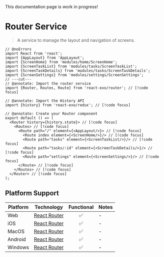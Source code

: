 
<Callout type="warning">
  This documentation page is work in progress!
</Callout>

# Router Service

> A service to manage the layout and navigation of screens.

```tsx twoslash
// @noErrors
import React from 'react';
import {AppLayout} from 'AppLayout';
import {ScreenHome} from 'modules/home/ScreenHome';
import {ScreenTaskList} from 'modules/tasks/ScreenTaskList';
import {ScreenTaskDetails} from 'modules/tasks/ScreenTaskDetails';
import {ScreenSettings} from 'modules/settings/ScreenSettings';
// ---cut---
// @annotate: Import the router service
import {Router, Routes, Route} from 'react-exo/router'; // [!code focus]

// @annotate: Import the History API
import {history} from 'react-exo/redux'; // [!code focus]

// @annotate: Create your Router component
export default () => (
  <Router history={history.state}> // [!code focus]
    <Routes> // [!code focus]
      <Route path="/" element={<AppLayout/>}> // [!code focus]
        <Route index element={<ScreenHome/>}/> // [!code focus]
        <Route path="tasks" element={<ScreenTaskList/>}/> // [!code focus]
        <Route path="tasks/:id" element={<ScreenTaskDetails/>}/> // [!code focus]
        <Route path="settings" element={<ScreenSettings/>}/> // [!code focus]
      </Route> // [!code focus]
    </Routes> // [!code focus]
  </Router> // [!code focus]
);
```

## Platform Support

| Platform | Technology | Functional | Notes |
| -------- | ---------- | :--------: | ----- |
| Web | [React Router](https://reactrouter.com) | ✅ | - |
| iOS | [React Router](https://reactrouter.com) | ✅ | - |
| MacOS | [React Router](https://reactrouter.com) | ✅ | - |
| Android | [React Router](https://reactrouter.com) | ✅ | - |
| Windows | [React Router](https://reactrouter.com) | ✅ | - |
